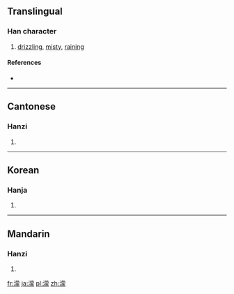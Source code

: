 ==Translingual==

===Han character===
{{Han char|rn=85|rad=水|as=14|sn=17|four=3413<sub>2</sub>|canj=水廿月人 (ETBO)}}

# [[drizzle|drizzling]], [[misty]], [[rain]]ing

====References====
* {{Han ref|kx=0655.300|dkj=18491|dj=1066.040|hdz=31753.010|uh=6FDB|ud=28635|bh=C0DB|bd=49371}}

----

==Cantonese==

===Hanzi===
{{yue-hanzi|jyut=|y=mung4}}

# {{defn|lang=yue|sort=水14}}

----

==Korean==

===Hanja===
{{ko-hanja|hangeul=몽|eumhun=|rv=mong|mr=mong|y=mong}}

# {{defn|lang=ko|sort=水14}}

----

==Mandarin==

===Hanzi===
{{cmn-hanzi|pin=[[méng]] ([[meng2]])|wg=meng<sup>2</sup>}}

# {{defn|lang=cmn|sort=水14}}

[[fr:濛]]
[[ja:濛]]
[[pl:濛]]
[[zh:濛]]